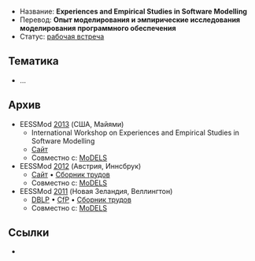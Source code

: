 * Название: '''Experiences and Empirical Studies in Software Modelling'''
* Перевод: '''Опыт моделирования и эмпирические исследования моделирования программного обеспечения'''
* Статус: [[Workshop|рабочая встреча]]

== Тематика ==
* …

== Архив ==
* EESSMod [[2013]] (США, Майями)
** International Workshop on Experiences and Empirical Studies in Software Modelling
** [http://users.dsic.upv.es/workshops/eessmod13/ Сайт]
** Совместно с: [[MoDELS]]
* EESSMod [[2012]] (Австрия, Иннсбрук)
** [http://users.dsic.upv.es/workshops/eessmod12/ Сайт] • [https://gupea.ub.gu.se/bitstream/2077/30461/1/gupea_2077_30461_1.pdf Сборник трудов]
** Совместно с: [[MoDELS]]
* EESSMod [[2011]] (Новая Зеландия, Веллингтон)
** [http://dblp.uni-trier.de/db/conf/models/eessmod2011.html DBLP] • [http://www.wikicfp.com/cfp/servlet/event.showcfp?eventid=17044 CfP] • [http://dl.dropbox.com/u/12330750/EESSMod%202011%20-%20Proceedings.pdf Сборник трудов]
** Совместно с: [[MoDELS]]

== Ссылки ==
* 
